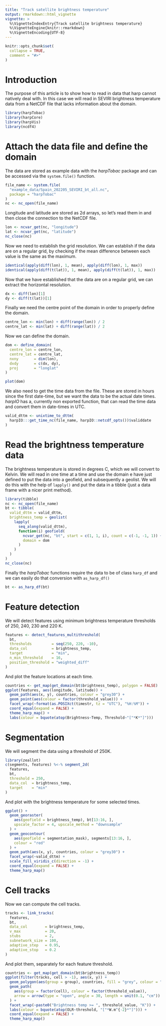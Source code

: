 ```yaml
---
title: "Track satellite brightness temperature"
output: rmarkdown::html_vignette
vignette: >
  %\VignetteIndexEntry{Track satellite brightness temperature}
  %\VignetteEngine{knitr::rmarkdown}
  %\VignetteEncoding{UTF-8}
---
```


```r
knitr::opts_chunk$set(
  collapse = TRUE,
  comment = "#>"
)
```

# Introduction

The purpose of this article is to show how to read in data that harp cannot
natively deal with. In this case we will read in SEVIRI brightness temperature 
data from a NetCDF file that lacks information about the domain. 

```r
library(harpTobac)
library(harpCore)
library(harpVis)
library(ncdf4)
```

# Attach the data file and define the domain

The data are stored as example data with the _harpTobac_ package and can be 
accessed via the `system.file()` function. 

```r
file_name <- system.file(
  "example_data/Spain_202205_SEVIRI_bt_all.nc",
  package = "harpTobac"
)
nc <- nc_open(file_name)
```

Longitude and latitude are stored as 2d arrays, so let's read them in and then 
close the connection to the NetCDF file.

```r
lon <- ncvar_get(nc, "longitude")
lat <- ncvar_get(nc, "latitude")
nc_close(nc)
```


Now we need to establish the grid resolution. We can establish if the data are
on a regular grid, by checking if the mean difference between each value is the 
same as the maximum. 

```r
identical(apply(diff(lon), 1, mean), apply(diff(lon), 1, max))
identical(apply(diff(t(lat)), 1, mean), apply(diff(t(lat)), 1, max))
```

Now that we have established that the data are on a regular grid, we can 
extract the horizontal resolution. 

```r
dx <- diff(lon)[1]
dy <- diff(t(lat))[1]
```

Finally we need the centre point of the domain in order to properly define 
the domain.

```r
centre_lon <- min(lon) + diff(range(lon)) / 2
centre_lat <- min(lat) + diff(range(lat)) / 2
```

Now we can define the domain.

```r
dom <- define_domain(
  centre_lon = centre_lon, 
  centre_lat = centre_lat,
  nxny       = dim(lon),
  dxdy       = c(dx, dy),
  proj       = "longlat"
)

plot(dom)
```

We also need to get the time data from the file. These are stored in hours 
since the first date-time, but we want the data to be the actual date times. 
_harpIO_ has a, currently non exported function, that can read the time data 
and convert them in date-times in UTC. 

```r
valid_dttm <- unixtime_to_dttm(
  harpIO:::get_time_nc(file_name, harpIO::netcdf_opts())$validdate
)
```

# Read the brightness temperature data

The brightness temperature is stored in degrees C, which we will convert to 
Kelvin. We will read in one time at a time and use the domain e have just 
defined to put the data into a geofield, and subsequently a geolist. We will 
do this with the help of `lapply()` and put the data in a tibble (just a 
data frame with a nicer print method). 

```r
library(tibble)
nc <- nc_open(file_name)
bt <- tibble(
  valid_dttm = valid_dttm,
  brightness_temp = geolist(
    lapply(
      seq_along(valid_dttm),
      function(i) geofield(
        ncvar_get(nc, "bt", start = c(1, 1, i), count = c(-1, -1, 1)) + 273.15,
        domain = dom
      )
    )
  )
)
nc_close(nc)
```

Finally the _harpTobac_ functions require the data to be of class `harp_df` and 
we can easily do that conversion with `as_harp_df()`

```r
bt <- as_harp_df(bt)
```

# Feature detection

We will detect features using minimum brightness temperature thresholds of 250, 
240, 230 and 220 K.

```r
features <- detect_features_multithreshold(
  bt, 
  thresholds         = seq(250, 220, -10),
  data_col           = brightness_temp,
  target             = "min",
  n_min_threshold    = 16, 
  position_threshold = "weighted_diff"
)
```

And plot the feature locations at each time.

```r
countries <- get_map(get_domain(bt$brightness_temp), polygon = FALSE)
ggplot(features, aes(longitude, latitude)) +
  geom_path(aes(x, y), countries, colour = "grey30") + 
  geom_point(aes(colour = factor(threshold_value))) +
  facet_wrap(~format(as.POSIXct(timestr, tz = "UTC"), "%H:%M")) +
  coord_equal(expand = FALSE) + 
  theme_harp_map() + 
  labs(colour = bquote(atop(Brightness~Temp, Threshold~"["*K*"]")))
```

# Segmentation

We will segment the data using a threshold of 250K.

```r
library(zeallot)
c(segments, features) %<-% segment_2d(
  features, 
  bt, 
  threshold = 250, 
  data_col  = brightness_temp, 
  target    = "min"
)
```
 
And plot with the brightness temperature for some selected times.

```r
ggplot() + 
  geom_georaster(
    aes(geofield = brightness_temp), bt[13:16, ], 
    upscale_factor = 4, upscale_method = "downsample"
  ) +
  geom_geocontour(
    aes(geofield = segmentation_mask), segments[13:16, ],
    colour = "red"
  ) + 
  geom_path(aes(x, y), countries, colour = "grey30") +
  facet_wrap(~valid_dttm) +
  scale_fill_viridis_c(direction = -1) +
  coord_equal(expand = FALSE) +
  theme_harp_map()
```

# Cell tracks

Now we can compute the cell tracks. 

```r
tracks <- link_tracks(
  features, 
  bt, 
  data_col        = brightness_temp, 
  v_max           = 20, 
  stubs           = 2,  
  subnetwork_size = 100, 
  adaptive_step   = 0.95, 
  adaptive_stop   = 0.2
)
```

And plot them, separately for each feature threshold.

```r
countries <- get_map(get_domain(bt$brightness_temp))
ggplot(filter(tracks, cell > -1), aes(x, y)) + 
  geom_polygon(aes(group = group), countries, fill = "grey", colour = "grey30") +
  geom_path(
    aes(group = factor(cell), colour = factor(threshold_value)),
    arrow = arrow(type = "open", angle = 30, length = unit(0.1, "cm"))
  ) +
  facet_wrap(~paste0("Brightness temp >= ", threshold_value, "K")) +
  labs(colour = bquote(atop(OLR~threshold, "["*W.m^{-2}*"]"))) +
  coord_equal(expand = FALSE) + 
  theme_harp_map()
```

